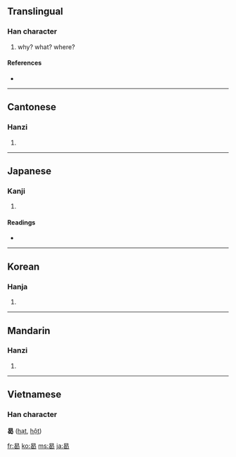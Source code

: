 ==Translingual==

===Han character===
{{Han char|rn=73|rad=曰|as=05|sn=9|four=6072<sub>7</sub>|canj=日心女人 (APVO)}}

# why? what? where?

====References====
* {{Han ref|kx=0502.100|dkj=14290|dj=0874.150|hdz=21502.100|uh=66F7|ud=26359|bh=AC54|bd=44116}}

----

==Cantonese==

===Hanzi===
{{yue-hanzi|jyut=|y=hot3}}

# {{defn|Cantonese}}

----

==Japanese==

===Kanji===
{{ja-kanji|grade=|rs=曰05}}

# {{defn|Japanese}}

====Readings====
* {{ja-readings|on=[[かつ]] (katsu)|kun=[[なに]] (nani), [[なんぞ]] (nanzo), [[いずくんそ]] (izukunso)}}

----

==Korean==

===Hanja===
{{ko-hanja|hangeul=갈|eumhun=|rv=gal|mr=kal|y=kal}}

# {{defn|Korean}}

----

==Mandarin==

===Hanzi===
{{cmn-hanzi|pin=[[hé]] ([[he2]])|wg=ho<sup>2</sup>}}

# {{defn|Mandarin}}

----

==Vietnamese==
===Han character===
'''曷''' ([[hạt]], [[hột]])

[[fr:曷]]
[[ko:曷]]
[[ms:曷]]
[[ja:曷]]